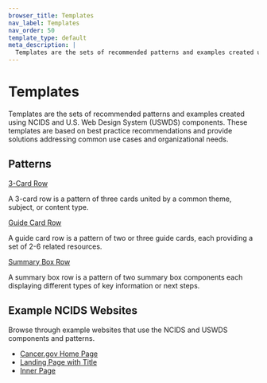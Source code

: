 ```yaml
---
browser_title: Templates
nav_label: Templates
nav_order: 50
template_type: default
meta_description: |
  Templates are the sets of recommended patterns and examples created using NCIDS and U.S. Web Design System (USWDS) components.
---
```


# Templates

Templates are the sets of recommended patterns and examples created using NCIDS and U.S. Web Design System (USWDS) components. These templates are based on best practice recommendations and provide solutions addressing common use cases and organizational needs.

## Patterns

<a href="/templates/3-card-row" className="header-styled-link">
	3-Card Row
</a>

A 3-card row is a pattern of three cards united by a common theme, subject, or content type.

<a href="/templates/guide-card-row" className="header-styled-link">
	Guide Card Row
</a>

A guide card row is a pattern of two or three guide cards, each providing a set of 2-6 related resources.

<a href="/templates/summary-box-row" className="header-styled-link">
	Summary Box Row
</a>

A summary box row is a pattern of two summary box components each displaying different types of key information or next steps.

## Example NCIDS Websites

Browse through example websites that use the NCIDS and USWDS components and patterns.

- [Cancer.gov Home Page](/example-site/example-pages/cgov-home.html)
- [Landing Page with Title](/example-site/example-pages/landing-page-with-title.html)
- [Inner Page](/example-site/inner-pages/inner-page.html)
